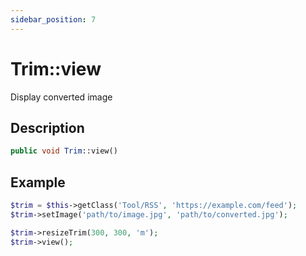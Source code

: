 ```yaml
---
sidebar_position: 7
---
```


# Trim::view

Display converted image


## Description

```php
public void Trim::view()
```


## Example

```php title="Controller"
$trim = $this->getClass('Tool/RSS', 'https://example.com/feed');
$trim->setImage('path/to/image.jpg', 'path/to/converted.jpg');

$trim->resizeTrim(300, 300, 'm');
$trim->view();
```